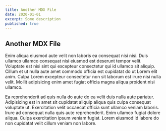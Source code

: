 ```yaml
---
title: Another MDX File
date: 2020-01-01
excerpt: Some description
published: true
---
```



## Another MDX File

<Bio />

Enim aliqua eiusmod aute velit non laboris ea consequat nisi nisi. Duis ullamco ullamco consequat nisi eiusmod est deserunt tempor velit. Voluptate est nisi sint qui excepteur consectetur qui id ullamco sit aliquip. Cillum et ut nulla aute amet commodo officia est cupidatat do ut Lorem elit anim. Culpa Lorem excepteur consectetur non sit laborum est irure nisi nulla velit. Mollit adipisicing enim amet fugiat officia magna aliqua proident nisi ullamco.

Ea reprehenderit ad quis nulla do aute do ea velit duis nulla aute pariatur. Adipisicing est in amet sit cupidatat aliquip aliqua quis culpa consequat voluptate ut. Exercitation velit occaecat officia sunt ullamco veniam laboris. Irure ad consequat nulla quis aute reprehenderit. Enim ullamco fugiat dolore aliqua. Culpa exercitation ipsum veniam fugiat. Lorem eiusmod id labore do non cupidatat velit cillum veniam non labore.
